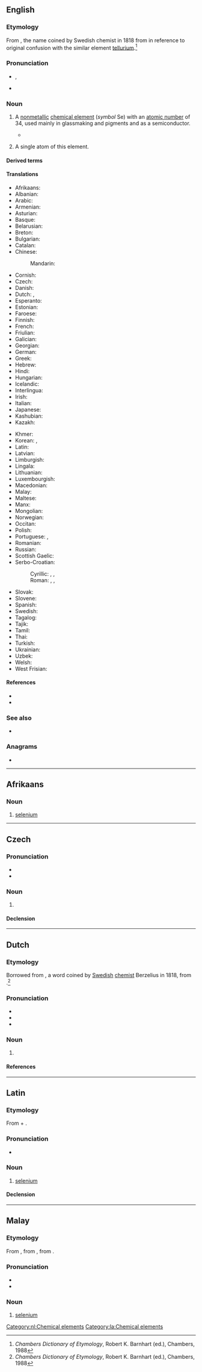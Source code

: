 {{also|Selenium|sélénium}}
==English==
{{wikipedia}}
{{elements|en|Se|arsenic|As|bromine|Br}}

===Etymology===
From {{bor|en|fr|sélénium}}, the name coined by Swedish chemist {{w|Jöns Jacob Berzelius}} in 1818 from {{der|en|grc|σελήνη|t=moon}} in reference to original confusion with the similar element [[tellurium]].<ref>''Chambers Dictionary of Etymology'', Robert K. Barnhart (ed.), Chambers, 1988</ref>

===Pronunciation===
* {{a|UK|US}} {{enPR|sĭlēn'ēəm|sĭlēn'ēəm}}, {{IPA|en|/sɪˈliː.ni.əm/|/səˈliː.ni.əm/}}
* {{rhymes|en|iːniəm}}

===Noun===
{{en-noun|-|s}}

# {{senseid|en|Q876}}A [[nonmetallic]] [[chemical element]] (''symbol'' Se) with an [[atomic number]] of 34, used mainly in glassmaking and pigments and as a semiconductor.
#* {{quote-book|en|year=2019|author=[[w:Bill Bryson|Bill Bryson]]|title=The Body: A Guide for Occupants|publisher=Black Swan (2020)|page=4|passage=Pluck almost any cell from your body and it will have a million or more '''selenium''' atoms in it.}}
#: {{hyper|en|chalcogen}}
# A single atom of this element.

====Derived terms====
{{col4|en
|hydroselenic acid
|metallic selenium
|selane
|selen-
|selenate
|seleniate
|selenic acid
|selenide
|seleniferous
|[[selenio-]], [[seleno-]]
|selenious acid
|selenite
|selenium cell
|selenium dioxide
|selenium eye
|selenium hydride
|selenium oxide
|[[selenium sulfide]], [[selenium sulphide]]
|seleniuretted
|selenous
|selenyl
}}

====Translations====
{{trans-top|id=Q876|chemical element}}
* Afrikaans: {{t+|af|seleen}}
* Albanian: {{t|sq|selen|?}}
* Arabic: {{t|ar|سِلِينْيُوم|m|tr=silinyum}}
* Armenian: {{t+|hy|սելեն}}
* Asturian: {{t|ast|seleniu|m}}
* Basque: {{t|eu|selenioa}}
* Belarusian: {{t|be|селе́н|m}}
* Breton: {{t|br|seleniom|?}}
* Bulgarian: {{t+|bg|селе́н|m}}
* Catalan: {{t+|ca|seleni|m}}
* Chinese:
*: Mandarin: {{t+|cmn|硒|tr=xī}}
* Cornish: {{t|kw|selenyum|?}}
* Czech: {{t+|cs|selen|m}}
* Danish: {{t+|da|selen|n}}
* Dutch: {{t+|nl|seleen|n}}, {{t+|nl|selenium|n}}
* Esperanto: {{t+|eo|seleno}}
* Estonian: {{t+|et|seleen}}
* Faroese: {{t|fo|selen|n}}
* Finnish: {{t+|fi|seleeni}}
* French: {{t+|fr|sélénium|m}}
* Friulian: {{t|fur|seleni|?}}
* Galician: {{t+|gl|selenio|m}}
* Georgian: {{t|ka|სელენი}}
* German: {{t+|de|Selen|n}}
* Greek: {{t+|el|σελήνιο|n}}
* Hebrew: {{t+|he|סלניום|m|tr=selenyum}}
* Hindi: {{t|hi|मेचाग्नि|?}}
* Hungarian: {{t+|hu|szelén}}
* Icelandic: {{t+|is|selen|n}}
* Interlingua: {{t|ia|selenium}}
* Irish: {{t+|ga|seiléiniam|m}}
* Italian: {{t+|it|selenio|m}}
* Japanese: {{t+|ja|セレン|tr=seren}}
* Kashubian: {{t|csb|selén|?}}
* Kazakh: {{t+|kk|селен}}
{{trans-mid}}
* Khmer: {{t|km|សេលេញ៉ូម}}
* Korean: {{t+|ko|셀렌}}, {{t|ko|셀레늄}}
* Latin: {{t+|la|selēnium|n}}
* Latvian: {{t|lv|selēns|m}}
* Limburgish: {{t|li|seleen|n}}
* Lingala: {{t|ln|seleni|c9a|c10a}}
* Lithuanian: {{t+|lt|selenas|m}}
* Luxembourgish: {{t|lb|Selen|?}}
* Macedonian: {{t|mk|селе́н|m}}
* Malay: {{t|ms|selenium}}
* Maltese: {{t|mt|selenju|m}}
* Manx: {{t|gv|shellainium|?}}
* Mongolian: {{t|mn|селен}}
* Norwegian: {{t+|no|selen|n}}
* Occitan: {{t|oc|selèni|m}}
* Polish: {{t+|pl|selen|m}}
* Portuguese: {{t+|pt|selénio|m}} {{qualifier|Portugal}}, {{t+|pt|selênio|m}} {{qualifier|Brazil}}
* Romanian: {{t+|ro|seleniu|n}}
* Russian: {{t+|ru|селе́н|m}}
* Scottish Gaelic: {{t|gd|selenium|m}}
* Serbo-Croatian:
*: Cyrillic: {{t|sh|се̏ле̄н|m}}, {{t|sh|сѐле̄ниј|m}}, {{t|sh|селенијум|m}}
*: Roman: {{t+|sh|sȅlēn|m}}, {{t+|sh|sèlēnij|m}}, {{t|sh|selenijum|m}}
* Slovak: {{t+|sk|selén|m}}
* Slovene: {{t+|sl|selen|m}}
* Spanish: {{t+|es|selenio|m}}
* Swedish: {{t+|sv|selen|n}}
* Tagalog: {{t|tl|selenyo}}
* Tajik: {{t|tg|селен}}
* Tamil: {{t|ta|செங்கந்தகம்}}
* Thai: {{t|th|ซีลีเนียม}}
* Turkish: {{t+|tr|selenyum}}
* Ukrainian: {{t|uk|селе́н|m}}
* Uzbek: {{t+|uz|selen}}
* Welsh: {{t+|cy|seleniwm|m}}
* West Frisian: {{t|fy|seleen|?}}
{{trans-bottom}}

====References====
* {{R:WebMineral}}
* {{R:mindat}}
<references/>

===See also===
* {{pedialite}}

===Anagrams===
* {{anagrams|en|a=eeilmnsu|Melusine|emulsine|semilune|seminule}}

----

==Afrikaans==
{{elements|af|Se|arseen|As|broom|Br}}

===Noun===
{{af-noun|-}}

# [[#English|selenium]]

----

==Czech==

===Pronunciation===
* {{cs-IPA}}
* {{hyphenation|cs|se|le|nium}}

===Noun===
{{cs-noun|g=n}}

# {{alternative form of|cs|selen}}

====Declension====
{{cs-decl-noun|selenium|selenia|seleniu|selenium|selenium|seleniu|seleniem|selenia|selenií|seleniím|selenia|selenia|seleniích|selenii}}

----

==Dutch==
{{wikipedia|lang=nl}}

===Etymology===
Borrowed from {{bor|nl|NL.|selēnium}}, a word coined by [[Swedish]] [[chemist]] Berzelius in 1818, from {{der|nl|grc|Σελήνη|t=moon}}.<ref>''Chambers Dictionary of Etymology'', Robert K. Barnhart (ed.), Chambers, 1988</ref>

===Pronunciation===
* {{IPA|nl|/səˈleː.ni.ʏm/|/seːˈleː.ni.ʏm/}}
* {{audio|nl|Nl-selenium.ogg|Audio}}
* {{hyphenation|nl|se|le|ni|um}}

===Noun===
{{nl-noun|n|-|-}}

# {{l|en|selenium}} {{defdate|from 1818}}
#: {{syn|nl|seleen}}

====References====
<references/>

[[Category:nl:Chemical elements]]

----

==Latin==
{{wikipedia|lang=la}}

===Etymology===
From {{der|la|grc|Σελήνη|t=moon}} + {{af|la|-ium}}.

===Pronunciation===
* {{la-IPA|eccl=yes|selēnium}}

===Noun===
{{la-noun|selēnium<2.-ium>}}

# {{lb|la|New Latin}} [[#English|selenium]]

====Declension====
{{la-ndecl|selēnium<2.-ium>}}

[[Category:la:Chemical elements]]

----

==Malay==
{{wikipedia|lang=ms}}
{{elements|ms|Se|arsenik|As|bromin|Br}}

===Etymology===
From {{bor|ms|en|selenium}}, from {{der|ms|NL.|-}}, from {{der|ms|grc|Σελήνη}}.

===Pronunciation===
* {{IPA|ms|[selɛniom]}}
* {{rhymes|ms|iom|jom|om}}

===Noun===
{{head|ms|noun}}

# [[#English|selenium]] {{gloss|chemical element}}